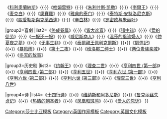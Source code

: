 {{Navbox
|name=莎士比亚
|title=[[威廉·莎士比亚]]作品
|image=[[File:Shakespeare2.jpg|80px|center]]
|group1=悲劇
|list1=《[[安東尼與克麗奧佩托拉]]》{{·}}《[[科利奧蘭納斯]]》{{·}}《[[哈姆雷特]]》{{·}}《[[凱撒大帝 (戲劇)|朱利叶斯·凯撒]]》{{·}}《[[李爾王]]》{{·}}《[[馬克白|麦克白]]》{{·}}《[[奧賽羅]]》{{·}}《[[雅典的泰门]]》{{·}}《[[泰特斯·安特洛尼克斯]]》{{·}}《[[脫愛勒斯與克萊西達]]》{{·}}《[[辛白林]]》{{·}}《[[罗密欧与朱丽叶]]》

|group2=喜劇
|list2=《[[终成眷属]]》{{·}}《[[皆大歡喜 (話劇)|皆大欢喜]]》{{·}}《[[错中错]]》{{·}}《[[爱的徒劳]]》{{·}}《[[一报还一报]]》{{·}}《[[威尼斯商人]]》{{·}}《[[溫莎的風流婦人]]》{{·}}《[[仲夏夜之夢]]》{{•}}《[[无事生非]]》{{•}}《[[泰爾親王佩利克爾斯]]》{{•}}《[[馴悍記]]》{{•}}《[[暴風雨 (莎士比亞)|暴风雨]]》{{•}}《[[第十二夜]]》{{•}}《[[维洛那二绅士]]》{{•}}《[[两位贵族亲戚]]》{{•}}《[[冬天的故事]]》

|group3=历史剧
|list3=《[[约翰王 (戏剧)|约翰王]]》{{•}}《[[理查二世 (戏剧)|理查二世]]》{{•}}《[[亨利四世 (第一部)]]》{{•}}《[[亨利四世 (第二部)]]》{{•}}《[[亨利五世 (戏剧)|亨利五世]]》{{•}}《[[亨利六世 (第一部)]]》{{•}}《[[亨利六世 (第二部)]]》{{•}}《[[亨利六世 (第三部)]]》{{•}}《[[理查三世 (戏剧)|理查三世]]》{{•}}《[[亨利八世 (戏剧)|亨利八世]]》

|group4=诗
|list4=《[[莎士比亞十四行詩|十四行诗]]》{{•}}《[[维纳斯和阿多尼斯]]》{{•}}《[[鲁克丽丝失贞记]]》{{•}}《[[热情的朝圣者]]》{{•}}《[[凤凰和斑鸠]]》{{•}}《[[爱人的怨诉]]》
}}<noinclude>

[[Category:莎士比亚模板]]
[[Category:英国作家模板‎]]
[[Category:英国文化模板]]
</noinclude>
